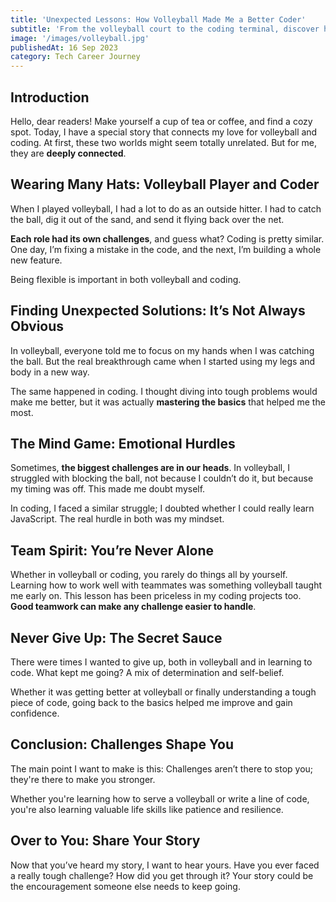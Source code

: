 ```yaml
---
title: 'Unexpected Lessons: How Volleyball Made Me a Better Coder'
subtitle: 'From the volleyball court to the coding terminal, discover how facing challenges in sports taught me invaluable lessons for my tech career. Dive into a personal tale of resilience, teamwork, and breakthroughs.'
image: '/images/volleyball.jpg'
publishedAt: 16 Sep 2023
category: Tech Career Journey
---
```


## Introduction

Hello, dear readers! Make yourself a cup of tea or coffee, and find a cozy spot. Today, I have a special story that connects my love for volleyball and coding. At first, these two worlds might seem totally unrelated. But for me, they are **deeply connected**.

## Wearing Many Hats: Volleyball Player and Coder

When I played volleyball, I had a lot to do as an outside hitter. I had to catch the ball, dig it out of the sand, and send it flying back over the net.

**Each role had its own challenges**, and guess what? Coding is pretty similar. One day, I’m fixing a mistake in the code, and the next, I’m building a whole new feature.

Being flexible is important in both volleyball and coding.

## Finding Unexpected Solutions: It’s Not Always Obvious

In volleyball, everyone told me to focus on my hands when I was catching the ball. But the real breakthrough came when I started using my legs and body in a new way.

The same happened in coding. I thought diving into tough problems would make me better, but it was actually **mastering the basics** that helped me the most.

## The Mind Game: Emotional Hurdles

Sometimes, **the biggest challenges are in our heads**. In volleyball, I struggled with blocking the ball, not because I couldn’t do it, but because my timing was off. This made me doubt myself.

In coding, I faced a similar struggle; I doubted whether I could really learn JavaScript. The real hurdle in both was my mindset.

## Team Spirit: You’re Never Alone

Whether in volleyball or coding, you rarely do things all by yourself.
Learning how to work well with teammates was something volleyball taught me early on.
This lesson has been priceless in my coding projects too. **Good teamwork can make any challenge easier to handle**.

## Never Give Up: The Secret Sauce

There were times I wanted to give up, both in volleyball and in learning to code. What kept me going? A mix of determination and self-belief.

Whether it was getting better at volleyball or finally understanding a tough piece of code, going back to the basics helped me improve and gain confidence.

## Conclusion: Challenges Shape You

The main point I want to make is this: Challenges aren’t there to stop you; they're there to make you stronger.

Whether you're learning how to serve a volleyball or write a line of code, you're also learning valuable life skills like patience and resilience.

## Over to You: Share Your Story

Now that you’ve heard my story, I want to hear yours. Have you ever faced a really tough challenge? How did you get through it? Your story could be the encouragement someone else needs to keep going.
